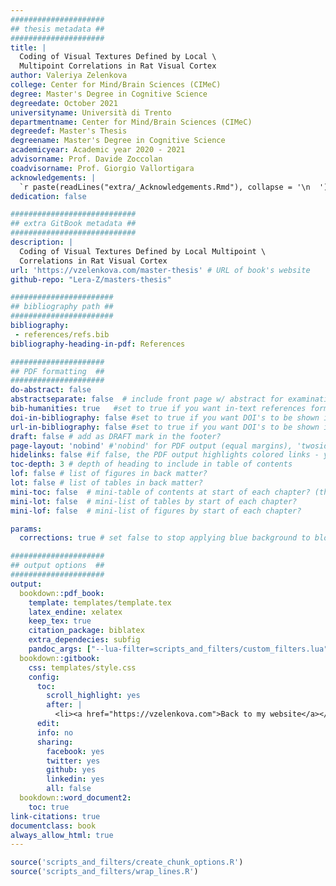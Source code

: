 ```yaml
---
#####################
## thesis metadata ##
#####################
title: |
  Coding of Visual Textures Defined by Local \
  Multipoint Correlations in Rat Visual Cortex
author: Valeriya Zelenkova
college: Center for Mind/Brain Sciences (CIMeC)
degree: Master's Degree in Cognitive Science
degreedate: October 2021
universityname: Università di Trento
departmentname: Center for Mind/Brain Sciences (CIMeC)
degreedef: Master's Thesis
degreename: Master's Degree in Cognitive Science
academicyear: Academic year 2020 - 2021
advisorname: Prof. Davide Zoccolan
coadvisorname: Prof. Giorgio Vallortigara
acknowledgements: |
  `r paste(readLines("extra/_Acknowledgements.Rmd"), collapse = '\n  ')`
dedication: false

############################
## extra GitBook metadata ##
############################
description: |
  Coding of Visual Textures Defined by Local Multipoint \
  Correlations in Rat Visual Cortex
url: 'https://vzelenkova.com/master-thesis' # URL of book's website
github-repo: "Lera-Z/masters-thesis"

#######################
## bibliography path ##
#######################
bibliography: 
 - references/refs.bib
bibliography-heading-in-pdf: References

#####################
## PDF formatting  ##
#####################
do-abstract: false
abstractseparate: false  # include front page w/ abstract for examination schools?
bib-humanities: true   #set to true if you want in-text references formatted as author-year
doi-in-bibliography: false #set to true if you want DOI's to be shown in the bibliography
url-in-bibliography: false #set to true if you want DOI's to be shown in the bibliography. By default, it is linked under the publication name.
draft: false # add as DRAFT mark in the footer?
page-layout: 'nobind' #'nobind' for PDF output (equal margins), 'twoside' for two-sided binding (mirror margins and blank pages), leave blank for one-sided binding (left margin > right margin)
hidelinks: false #if false, the PDF output highlights colored links - you will probably want to set this to true for PDF version you wish to physically print
toc-depth: 3 # depth of heading to include in table of contents
lof: false # list of figures in back matter?
lot: false # list of tables in back matter?
mini-toc: false  # mini-table of contents at start of each chapter? (this just prepares it; you must also add \minitoc after the chapter titles)
mini-lot: false  # mini-list of tables by start of each chapter?
mini-lof: false  # mini-list of figures by start of each chapter?

params:
  corrections: true # set false to stop applying blue background to blocks of corrections

#####################
## output options  ##
#####################
output:
  bookdown::pdf_book:
    template: templates/template.tex
    latex_endine: xelatex
    keep_tex: true
    citation_package: biblatex
    extra_dependecies: subfig
    pandoc_args: ["--lua-filter=scripts_and_filters/custom_filters.lua"]
  bookdown::gitbook:
    css: templates/style.css
    config:
      toc:
        scroll_highlight: yes
        after: |
          <li><a href="https://vzelenkova.com">Back to my website</a></li>
      edit:
      info: no
      sharing:
        facebook: yes
        twitter: yes
        github: yes
        linkedin: yes
        all: false
  bookdown::word_document2:
    toc: true   
link-citations: true
documentclass: book
always_allow_html: true
---
```



```r
source('scripts_and_filters/create_chunk_options.R')
source('scripts_and_filters/wrap_lines.R')
```
<!--
Include the create_chunk_options chunk above at the top of your index.Rmd file
This will include code to create additional chunk options (e.g. for adding author references to savequotes)
and to make sure lines in code soft wrap
If you need to create your own additional chunk options, edit the file scripts/create_chunk_options.R
-->

